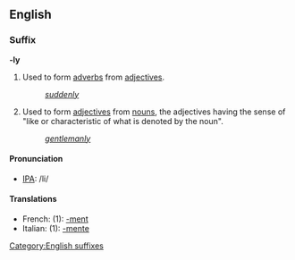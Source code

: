 ==English==
===Suffix===
[[Category:English suffixes]]
'''-ly'''

#Used to form [[adverb]]s from [[adjective]]s.
#:''[[suddenly]]''
#Used to form [[adjective]]s from [[noun]]s, the adjectives having the sense of "like or characteristic of what is denoted by the noun".
#:''[[gentlemanly]]''

====Pronunciation====
* [[IPA]]: /li/

====Translations====
*French: (1): [[-ment]]
*Italian: (1): [[-mente]]
